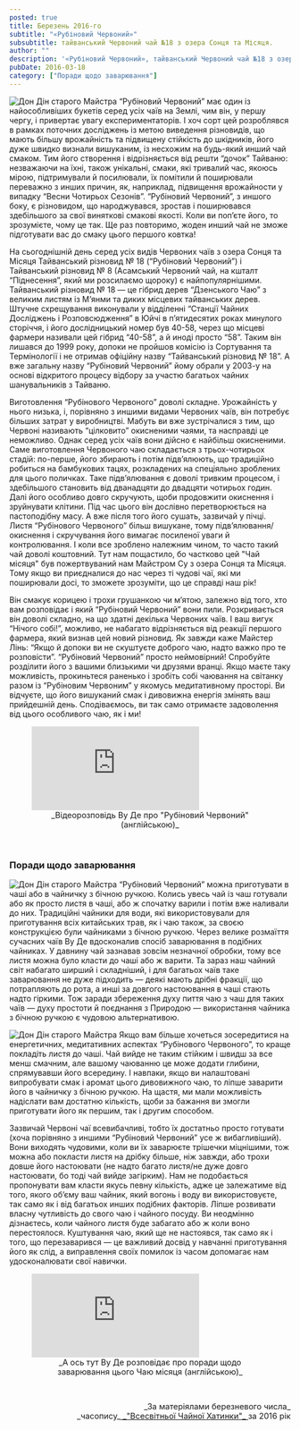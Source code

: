 ```yaml
---
posted: true
title: Березень 2016-го
subtitle: "«Рубіновий Червоний»"
subsubtitle: тайванський Червоний чай №18 з озера Сонця та Місяця.
author: ""
description: '«Рубіновий Червоний», тайванський Червоний чай №18 з озера Сонця та Місяця.'
pubDate: 2016-03-18
category: ["Поради щодо заварювання"]
---
```



<Image class="float-right" src={Image1} alt="Дон Дін старого Майстра" /> “Рубіновий Червоний” має один із найособливіших букетів серед усіх чаїв на Землі, чим він, у першу чергу, і привертає увагу експериментаторів. І хоч сорт цей розроблявся в рамках поточних досліджень із метою виведення різновидів, що мають більшу врожайність та підвищену стійкість до шкідників, його дуже швидко визнали вишуканим, із несхожим на будь-який инший чай смаком. Тим його створення і відрізняється від решти “дочок” Тайваню: незважаючи на їхні, також унікальні, смаки, які тривалий час, якоюсь мірою, підтримували й посилювали, їх помітили й поширювали переважно з инших причин, як, наприклад, підвищення врожайности у випадку “Весни Чотирьох Сезонів”. “Рубіновий Червоний”, з иншого боку, є різновидом, що народжувався, зростав і поширювався здебільшого за свої виняткові смакові якості. Коли ви поп’єте його, то зрозумієте, чому це так. Ще раз повторимо, жоден инший чай не зможе підготувати вас до смаку цього першого ковтка!

На сьогоднішній день серед усіх видів Червоних чаїв з озера Сонця та Місяця Тайванський різновид № 18 (“Рубіновий Червоний”) і Тайванський різновид № 8 (Асамський Червоний чай, на кшталт “Піднесення”, який ми розсилаємо щороку) є найпопулярнішими. Тайванський різновид № 18 — це гібрид дерев “Дзенського Чаю” з великим листям із М’янми та диких місцевих тайванських дерев. Штучне схрещування виконували у відділенні “Станції Чайних Досліджень і Розповсюдження” в Юйчі в п’ятидесятих роках минулого сторіччя, і його дослідницький номер був 40-58, через що місцеві фармери називали цей гібрид “40-58”, а й иноді просто “58”. Таким він лишався до 1999 року, допоки не пройшов комісію із Сортування та Термінології і не отримав офіційну назву “Тайванський різновид № 18”. А вже загальну назву “Рубіновий Червоний” йому обрали у 2003-у на основі відкритого процесу відбору за участю багатьох чайних шанувальників з Тайваню.

Виготовлення “Рубінового Червоного” доволі складне. Урожайність у нього низька, і, порівняно з иншими видами Червоних чаїв, він потребує більших затрат у виробництві. Мабуть ви вже зустрічалися з тим, що Червоні називають “цілковито” окисненими чаями, та насправді це неможливо. Однак серед усіх чаїв вони дійсно є найбільш окисненими. Саме виготовлення Червоного чаю складається з трьох-чотирьох стадій: по-перше, його збирають і потім підв’ялюють, що традиційно робиться на бамбукових тацях, розкладених на спеціяльно зроблених для цього поличках. Таке підв’ялювання є доволі тривким процесом, і здебільшого становить від дванадцяти до двадцяти чотирьох годин. Далі його особливо довго скручують, щоби продовжити окиснення і зруйнувати клітини. Під час цього він дослівно перетворюється на пастоподібну масу. А вже після того його сушать, зазвичай у пічці. Листя “Рубінового Червоного” більш вишукане, тому підв’ялювання/окиснення і скручування його вимагає посиленої уваги й контролювання. І коли все зроблено належним чином, то часто такий чай доволі коштовний. Тут нам пощастило, бо частково цей "Чай місяця" був пожертвуваний нам Майстром Су з озера Сонця та Місяця. Тому якщо ви приєдналися до нас через ті чудові чаї, які ми поширювали досі, то зможете зрозуміти, що це справді наш рік!

Він смакує корицею і трохи грушанкою чи м’ятою, залежно від того, хто вам розповідає і який “Рубіновий Червоний” вони пили. Розкривається він доволі складно, на що здатні декілька Червоних чаїв. І ваш вигук “Нічого собі!”, можливо, не набагато відрізняється від реакції першого фармера, який визнав цей новий різновид. Як завжди каже Майстер Лінь: “Якщо й допоки ви не скуштуєте доброго чаю, надто важко про те розповісти”. “Рубіновий Червоний” просто неймовірний! Спробуйте розділити його з вашими близькими чи друзями вранці. Якщо маєте таку можливість, прокиньтеся раненько і зробіть собі чаювання на світанку разом із “Рубіновим Червоним” у якомусь медитативному просторі. Ви відчуєте, що його вишуканий смак і дивовижна енергія змінять ваш прийдешній день. Сподіваємось, ви так само отримаєте задоволення від цього особливого чаю, як і ми!

<figure>
    <iframe class="align-center" src="https://www.youtube.com/embed/1lyrNXIS7Ps?si=o7gE78Lk9v-iwr3X" title="YouTube video player" frameborder="0" allow="accelerometer; autoplay; clipboard-write; encrypted-media; gyroscope; picture-in-picture; web-share" referrerpolicy="strict-origin-when-cross-origin" allowfullscreen></iframe>
    <figcaption style="font-size: 0.9rem; text-align: center;">
            _Відеорозповідь Ву Де про "Рубіновий Червоний" (англійською)_
    </figcaption>
</figure>

<p>&nbsp;</p>

### Поради щодо заварювання

<Image class="float-left" src={Image2} alt="Дон Дін старого Майстра" /> “Рубіновий Червоний” можна приготувати в чаші або в чайничку з бічною ручкою. Колись увесь чай із чаш готували або як просто листя в чаші, або ж спочатку варили і потім вже наливали до них. Традиційні чайники для води, які використовували для приготування всіх китайських трав, як і чаю також, за своєю конструкцією були чайниками з бічною ручкою. Через велике розмаїття сучасних чаїв Ву Де вдосконалив спосіб заварювання в подібних чайниках. У давнину чай зазнавав зовсім незначної обробки, тому все листя можна було класти до чаші або ж варити. Та зараз наш чайний світ набагато ширший і складніший, і для багатьох чаїв таке заварювання не дуже підходить — деякі мають дрібні фракції, що потрапляють до рота, а инші за довгого настоювання в чаші стають надто гіркими. Тож заради збереження духу пиття чаю з чаш для таких чаїв — духу простоти й поєднання з Природою — використання чайника з бічною ручкою є чудовою альтернативою.

<Image class="float-right" src={Image3} alt="Дон Дін старого Майстра" /> Якщо вам більше хочеться зосередитися на енергетичних, медитативних аспектах “Рубінового Червоного”, то краще покладіть листя до чаші. Чай вийде не таким стійким і швидш за все менш смачним, але вашому чаюванню це може додати глибини, спрямувавши його всередину. І навпаки, якщо ви налаштовані випробувати смак і аромат цього дивовижного чаю, то ліпше заварити його в чайничку з бічною ручкою. На щастя, ми мали можливість надіслати вам достатню кількість, щоби за бажання ви змогли приготувати його як першим, так і другим способом.

Зазвичай Червоні чаї всевибачливі, тобто їх достатньо просто готувати (хоча порівняно з иншими “Рубіновий Червоний” усе ж вибагливіший). Вони виходять чудовими, коли ви їх заварюєте трішечки міцнішими, тож можна або покласти листя на дрібку більше, ніж завжди, або трохи довше його настоювати (не надто багато листя/не дуже довго настоювати, бо тоді чай вийде загірким). Нам не подобається пропонувати вам класти якусь певну кількість, адже це залежатиме від того, якого об’єму ваш чайник, який вогонь і воду ви використовуєте, так само як і від багатьох инших подібних факторів. Ліпше розвивати власну чутливість до свого чаю і чайного посуду. Ви неодмінно дізнаєтесь, коли чайного листя буде забагато або ж коли воно перестоялося. Куштування чаю, який ще не настоявся, так само як і того, що перезаварився — це важливий досвід у навчанні приготування його як слід, а виправлення своїх помилок із часом допомагає нам удосконалювати свої навички.

<figure>
    <iframe class="align-center" src="https://www.youtube.com/embed/RcUXOBWIank?si=VuR6ZUDy6Bf4piN9" title="YouTube video player" frameborder="0" allow="accelerometer; autoplay; clipboard-write; encrypted-media; gyroscope; picture-in-picture; web-share" referrerpolicy="strict-origin-when-cross-origin" allowfullscreen></iframe>
    <figcaption style="font-size: 0.9rem; text-align: center;">
            _А ось тут Ву Де розповідає про поради щодо заварювання цього Чаю місяця (англійською)_
    </figcaption>
</figure>

<p>&nbsp;</p>

<p align="right" style="font-size: 0.9rem;">_За матеріялами березневого числа_<br />_часопису_<a title="globalteahut.org" href="http://www.globalteahut.org/" target="blank" rel="noopener"> _"Всесвітньої Чайної Хатинки"_ </a>за 2016 рік</p>